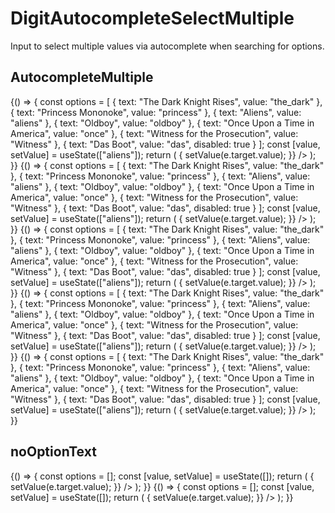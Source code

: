 
<Meta
    title="Inputs/DigitAutocompleteSelectMultiple"
    component={DigitAutocompleteSelectMultiple}
/>

# DigitAutocompleteSelectMultiple

Input to select multiple values via autocomplete when searching for options.


## AutocompleteMultiple

<Preview>
    <Story name="AutocompleteMultiple normal">
        {() => {
            const options = [
                { text: "The Dark Knight Rises", value: "the_dark" },
                { text: "Princess Mononoke", value: "princess" },
                { text: "Aliens", value: "aliens" },
                { text: "Oldboy", value: "oldboy" },
                { text: "Once Upon a Time in America", value: "once" },
                { text: "Witness for the Prosecution", value: "Witness" },
                { text: "Das Boot", value: "das", disabled: true }
            ];
            const [value, setValue] = useState(["aliens"]);
            return (
                <DigitAutocompleteSelectMultiple
                    upperLabel="upperlabel"
                    lowerLabel="lowerlabel"
                    options={options}
                    value={value}
                    onChange={e => {
                        setValue(e.target.value);
                    }}
                />
            );
        }}
    </Story>
    <Story name="AutocompleteMultiple filled">
        {() => {
            const options = [
                { text: "The Dark Knight Rises", value: "the_dark" },
                { text: "Princess Mononoke", value: "princess" },
                { text: "Aliens", value: "aliens" },
                { text: "Oldboy", value: "oldboy" },
                { text: "Once Upon a Time in America", value: "once" },
                { text: "Witness for the Prosecution", value: "Witness" },
                { text: "Das Boot", value: "das", disabled: true }
            ];
            const [value, setValue] = useState(["aliens"]);
            return (
                <DigitAutocompleteSelectMultiple
                    filled
                    upperLabel="Filled"
                    options={options}
                    value={value}
                    onChange={e => {
                        setValue(e.target.value);
                    }}
                />
            );
        }}
    </Story>
    <Story name="AutocompleteMultiple outlined">
        {() => {
            const options = [
                { text: "The Dark Knight Rises", value: "the_dark" },
                { text: "Princess Mononoke", value: "princess" },
                { text: "Aliens", value: "aliens" },
                { text: "Oldboy", value: "oldboy" },
                { text: "Once Upon a Time in America", value: "once" },
                { text: "Witness for the Prosecution", value: "Witness" },
                { text: "Das Boot", value: "das", disabled: true }
            ];
            const [value, setValue] = useState(["aliens"]);
            return (
                <DigitAutocompleteSelectMultiple
                    outlined
                    upperLabel="Outlined"
                    options={options}
                    value={value}
                    onChange={e => {
                        setValue(e.target.value);
                    }}
                />
            );
        }}
    </Story>
</Preview>

<Preview>
    <Story name="AutocompleteMultiple disabled">
        {() => {
            const options = [
                { text: "The Dark Knight Rises", value: "the_dark" },
                { text: "Princess Mononoke", value: "princess" },
                { text: "Aliens", value: "aliens" },
                { text: "Oldboy", value: "oldboy" },
                { text: "Once Upon a Time in America", value: "once" },
                { text: "Witness for the Prosecution", value: "Witness" },
                { text: "Das Boot", value: "das", disabled: true }
            ];
            const [value, setValue] = useState(["aliens"]);
            return (
                <DigitAutocompleteSelectMultiple
                    size={{width: "224px"}}
                    disabled
                    upperLabel="Disabled"
                    options={options}
                    value={value}
                    onChange={e => {
                        setValue(e.target.value);
                    }}
                />
            );
        }}
    </Story>
    <Story name="AutocompleteMultiple error">
        {() => {
            const options = [
                { text: "The Dark Knight Rises", value: "the_dark" },
                { text: "Princess Mononoke", value: "princess" },
                { text: "Aliens", value: "aliens" },
                { text: "Oldboy", value: "oldboy" },
                { text: "Once Upon a Time in America", value: "once" },
                { text: "Witness for the Prosecution", value: "Witness" },
                { text: "Das Boot", value: "das", disabled: true }
            ];
            const [value, setValue] = useState(["aliens"]);
            return (
                <DigitAutocompleteSelectMultiple
                    error
                    errorMessage="Error message"
                    upperLabel="Disabled"
                    options={options}
                    value={value}
                    onChange={e => {
                        setValue(e.target.value);
                    }}
                />
            );
        }}
    </Story>
</Preview>

## noOptionText

<Preview>
    <Story name="AutocompleteMultiple noOption">
        {() => {
            const options = [];
            const [value, setValue] = useState([]);
            return (
                <DigitAutocompleteSelectMultiple
                    upperLabel="No option upperlabel"
                    value={value}
                    onChange={e => {
                        setValue(e.target.value);
                    }}
                />
            );
        }}
    </Story>
    <Story name="AutocompleteMultiple noOptionText">
        {() => {
            const options = [];
            const [value, setValue] = useState([]);
            return (
                <DigitAutocompleteSelectMultiple
                    upperLabel="No options custom"
                    noOptionsText="No options :("
                    value={value}
                    onChange={e => {
                        setValue(e.target.value);
                    }}
                />
            );
        }}
    </Story>
</Preview>

<Props of={DigitAutocompleteSelectMultiple} />
